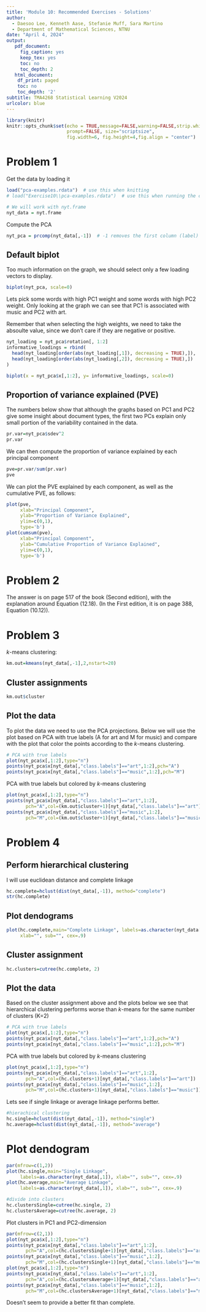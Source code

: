 ```yaml
---
title: 'Module 10: Recommended Exercises - Solutions'
author: 
  - Daesoo Lee, Kenneth Aase, Stefanie Muff, Sara Martino
  - Department of Mathematical Sciences, NTNU
date: "April 4, 2024"
output:
   pdf_document:
     fig_caption: yes
     keep_tex: yes
     toc: no
     toc_depth: 2
   html_document:
    df_print: paged
    toc: no
    toc_depth: '2'
subtitle: TMA4268 Statistical Learning V2024
urlcolor: blue
---
```


```r
library(knitr)
knitr::opts_chunk$set(echo = TRUE,message=FALSE,warning=FALSE,strip.white=TRUE,
                      prompt=FALSE, size="scriptsize",
                      fig.width=6, fig.height=4,fig.align = "center")
```

# Problem 1

Get the data by loading it
```r
load("pca-examples.rdata")  # use this when knitting
# load("Exercise10\\pca-examples.rdata")  # use this when running the code in Rmd

# We will work with nyt.frame
nyt_data = nyt.frame
```

Compute the PCA

```r
nyt_pca = prcomp(nyt_data[,-1])  # -1 removes the first column (label)
```

## Default biplot

Too much information on the graph, we should select only a few loading vectors to display.

```r
biplot(nyt_pca, scale=0)
```

Lets pick some words with high PC1 weight and some words with high PC2 weight. Only looking at the graph we can see that PC1 is associated with music and PC2 with art.

Remember that when selecting the high weights, we need to take the absoulte value, since we don't care if they are negative or positive.

```r
nyt_loading = nyt_pca$rotation[, 1:2]
informative_loadings = rbind(
  head(nyt_loading[order(abs(nyt_loading[,1]), decreasing = TRUE),]),
  head(nyt_loading[order(abs(nyt_loading[,2]), decreasing = TRUE),])
)

biplot(x = nyt_pca$x[,1:2], y= informative_loadings, scale=0)
```

## Proportion of variance explained (PVE) 

The numbers below show that although the graphs based on PC1 and PC2 give some insight about document types, the first two PCs explain only small portion of the variability contained in the data.

```r
pr.var=nyt_pca$sdev^2
pr.var
```

We can then compute the proportion of variance explained by each principal component

```r
pve=pr.var/sum(pr.var)
pve
```

We can plot the PVE explained by each component, as well
as the cumulative PVE, as follows:

```r
plot(pve, 
     xlab="Principal Component", 
     ylab="Proportion of Variance Explained", 
     ylim=c(0,1),
     type='b')
plot(cumsum(pve), 
     xlab="Principal Component", 
     ylab="Cumulative Proportion of Variance Explained", 
     ylim=c(0,1),
     type='b')
```

# Problem 2

The answer is on page 517 of the book (Second edition), with the explanation around Equation (12.18). (In the First edition, it is on page 388, Equation (10.12)).

# Problem 3

$k$-means clustering:

```r
km.out=kmeans(nyt_data[,-1],2,nstart=20)
```

## Cluster assignments

```r
km.out$cluster
```

## Plot the data

To plot the data we need to use the PCA projections. Below we will use the plot based on PCA with true labels (A for art and M for music) and compare with the plot that color the points according to the $k$-means clustering.

```r
# PCA with true labels
plot(nyt_pca$x[,1:2],type="n")
points(nyt_pca$x[nyt_data[,"class.labels"]=="art",1:2],pch="A")
points(nyt_pca$x[nyt_data[,"class.labels"]=="music",1:2],pch="M")
```


PCA with true labels but colored by $k$-means clustering
```r
plot(nyt_pca$x[,1:2],type="n")
points(nyt_pca$x[nyt_data[,"class.labels"]=="art",1:2],
       pch="A",col=(km.out$cluster+1)[nyt_data[,"class.labels"]=="art"])
points(nyt_pca$x[nyt_data[,"class.labels"]=="music",1:2],
       pch="M",col=(km.out$cluster+1)[nyt_data[,"class.labels"]=="music"])
```

# Problem 4

## Perform hierarchical clustering

I will use euclidean distance and complete linkage

```r
hc.complete=hclust(dist(nyt_data[,-1]), method="complete")
str(hc.complete)
```

## Plot dendograms

```r
plot(hc.complete,main="Complete Linkage", labels=as.character(nyt_data[,1]), 
     xlab="", sub="", cex=.9)
```

## Cluster assignment

```r
hc.clusters=cutree(hc.complete, 2)
```

## Plot the data

Based on the cluster assignment above and the plots below we see that hierarchical clustering performs worse than $k$-means for the same number of clusters (K=2)


```r
# PCA with true labels
plot(nyt_pca$x[,1:2],type="n")
points(nyt_pca$x[nyt_data[,"class.labels"]=="art",1:2],pch="A")
points(nyt_pca$x[nyt_data[,"class.labels"]=="music",1:2],pch="M")
```


PCA with true labels but colored by $k$-means clustering
```r
plot(nyt_pca$x[,1:2],type="n")
points(nyt_pca$x[nyt_data[,"class.labels"]=="art",1:2],
       pch="A",col=(hc.clusters+1)[nyt_data[,"class.labels"]=="art"])
points(nyt_pca$x[nyt_data[,"class.labels"]=="music",1:2],
       pch="M",col=(hc.clusters+1)[nyt_data[,"class.labels"]=="music"])
```

Lets see if single linkage or average linkage performs better.

```r
#hierachical clustering
hc.single=hclust(dist(nyt_data[,-1]), method="single")
hc.average=hclust(dist(nyt_data[,-1]), method="average")
```


# Plot dendogram

```r
par(mfrow=c(1,2))
plot(hc.single,main="Single Linkage", 
     labels=as.character(nyt_data[,1]), xlab="", sub="", cex=.9)
plot(hc.average,main="Average Linkage", 
     labels=as.character(nyt_data[,1]), xlab="", sub="", cex=.9)

#divide into clusters
hc.clustersSingle=cutree(hc.single, 2)
hc.clustersAverage=cutree(hc.average, 2)
```

Plot clusters in PC1 and PC2-dimension
```r
par(mfrow=c(2,1))
plot(nyt_pca$x[,1:2],type="n")
points(nyt_pca$x[nyt_data[,"class.labels"]=="art",1:2],
       pch="A",col=(hc.clustersSingle+1)[nyt_data[,"class.labels"]=="art"])
points(nyt_pca$x[nyt_data[,"class.labels"]=="music",1:2],
       pch="M",col=(hc.clustersSingle+1)[nyt_data[,"class.labels"]=="music"])
plot(nyt_pca$x[,1:2],type="n")
points(nyt_pca$x[nyt_data[,"class.labels"]=="art",1:2],
       pch="A",col=(hc.clustersAverage+1)[nyt_data[,"class.labels"]=="art"])
points(nyt_pca$x[nyt_data[,"class.labels"]=="music",1:2],
       pch="M",col=(hc.clustersAverage+1)[nyt_data[,"class.labels"]=="music"])
```

Doesn't seem to provide a better fit than complete. 

